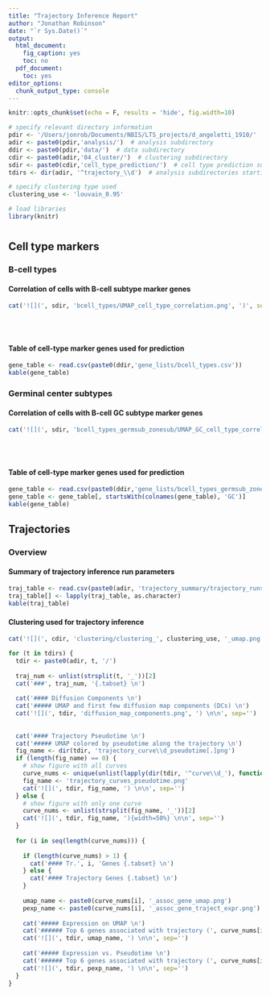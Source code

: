 ```yaml
---
title: "Trajectory Inference Report"
author: "Jonathan Robinson"
date: "`r Sys.Date()`"
output:
  html_document:
    fig_caption: yes
    toc: no
  pdf_document:
    toc: yes
editor_options: 
  chunk_output_type: console
---
```


```r
knitr::opts_chunk$set(echo = F, results = 'hide', fig.width=10)
```

```r
# specify relevant directory information
pdir <- '/Users/jonrob/Documents/NBIS/LTS_projects/d_angeletti_1910/'  # parent directiory
adir <- paste0(pdir,'analysis/')  # analysis subdirectory
ddir <- paste0(pdir,'data/')  # data subdirectory
cdir <- paste0(adir,'04_cluster/')  # clustering subdirectory
sdir <- paste0(cdir,'cell_type_prediction/')  # cell type prediction subdirectory
tdirs <- dir(adir, '^trajectory_\\d')  # analysis subdirectories starting with "trajectory_"

# specify clustering type used
clustering_use <- 'louvain_0.95'
```

```r
# load libraries
library(knitr)
```

# {.tabset}

## Cell type markers {.tabset}

### B-cell types

#### Correlation of cells with B-cell subtype marker genes
```r
cat('![](', sdir, 'bcell_types/UMAP_cell_type_correlation.png', ')', sep='')
```

<br/><br/>

#### Table of cell-type marker genes used for prediction
```r
gene_table <- read.csv(paste0(ddir,'gene_lists/bcell_types.csv'))
kable(gene_table)
```


### Germinal center subtypes
#### Correlation of cells with B-cell GC subtype marker genes
```r
cat('![](', sdir, 'bcell_types_germsub_zonesub/UMAP_GC_cell_type_correlation.png', ')', sep='')
```

<br/><br/>

#### Table of cell-type marker genes used for prediction
```r
gene_table <- read.csv(paste0(ddir,'gene_lists/bcell_types_germsub_zonesub.csv'))
gene_table <- gene_table[, startsWith(colnames(gene_table), 'GC')]
kable(gene_table)
```


## Trajectories {.tabset}

### Overview

#### Summary of trajectory inference run parameters
```r
traj_table <- read.csv(paste0(adir, 'trajectory_summary/trajectory_runs_summary.csv'), row.names=1, stringsAsFactors=F)
traj_table[] <- lapply(traj_table, as.character)
kable(traj_table)
```

#### Clustering used for trajectory inference
```r
cat('![](', cdir, 'clustering/clustering_', clustering_use, '_umap.png', '){width=70%}', sep='')
```


```r
for (t in tdirs) {
  tdir <- paste0(adir, t, '/')
  
  traj_num <- unlist(strsplit(t, '_'))[2]
  cat('###', traj_num, '{.tabset} \n')
  
  cat('#### Diffusion Components \n')
  cat('##### UMAP and first few diffusion map components (DCs) \n')
  cat('![](', tdir, 'diffusion_map_components.png', ') \n\n', sep='')
  
  
  cat('#### Trajectory Pseudotime \n')
  cat('##### UMAP colored by pseudotime along the trajectory \n')
  fig_name <- dir(tdir, 'trajectory_curve\\d_pseudotime[.]png')
  if (length(fig_name) == 0) {
    # show figure with all curves
    curve_nums <- unique(unlist(lapply(dir(tdir, '^curve\\d_'), function(x) unlist(strsplit(x, '_'))[1])))
    fig_name <- 'trajectory_curves_pseudotime.png'
    cat('![](', tdir, fig_name, ') \n\n', sep='')
  } else {
    # show figure with only one curve
    curve_nums <- unlist(strsplit(fig_name, '_'))[2]
    cat('![](', tdir, fig_name, '){width=50%} \n\n', sep='')
  }
  
  for (i in seq(length(curve_nums))) {
    
    if (length(curve_nums) > 1) {
      cat('#### Tr.', i, 'Genes {.tabset} \n')
    } else {
      cat('#### Trajectory Genes {.tabset} \n')
    }
    
    umap_name <- paste0(curve_nums[i], '_assoc_gene_umap.png')
    pexp_name <- paste0(curve_nums[i], '_assoc_gene_traject_expr.png')
    
    cat('##### Expression on UMAP \n')
    cat('###### Top 6 genes associated with trajectory (', curve_nums[i], ') \n', sep='')
    cat('![](', tdir, umap_name, ') \n\n', sep='')
    
    cat('##### Expression vs. Pseudotime \n')
    cat('###### Top 6 genes associated with trajectory (', curve_nums[i], ') \n', sep='')
    cat('![](', tdir, pexp_name, ') \n\n', sep='')
  }
}
```










